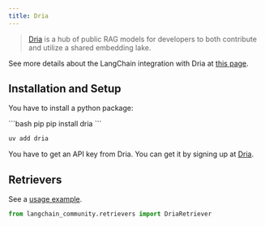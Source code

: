 ```yaml
---
title: Dria
---
```


>[Dria](https://dria.co/) is a hub of public RAG models for developers to
> both contribute and utilize a shared embedding lake.

See more details about the LangChain integration with Dria
at [this page](https://dria.co/docs/integrations/langchain).

## Installation and Setup

You have to install a python package:

<CodeGroup>
```bash pip
pip install dria
```

```bash uv
uv add dria
```
</CodeGroup>

You have to get an API key from Dria. You can get it by signing up at [Dria](https://dria.co/).

## Retrievers

See a [usage example](/oss/python/integrations/retrievers/dria_index).

```python
from langchain_community.retrievers import DriaRetriever
```
